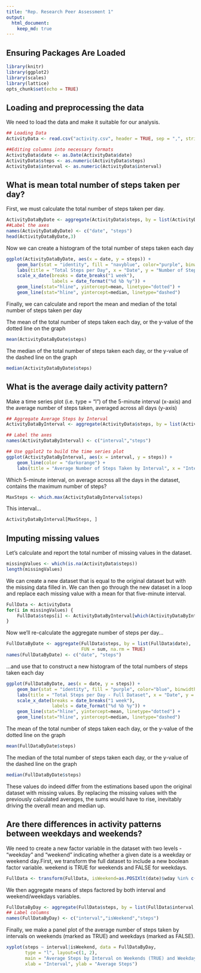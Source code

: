 ```yaml
---
title: "Rep. Research Peer Assessment 1"
output: 
  html_document:
    keep_md: true
---
```


## Ensuring Packages Are Loaded
```r
library(knitr)
library(ggplot2)
library(scales)
library(lattice)
opts_chunk$set(echo = TRUE)
```

## Loading and preprocessing the data
  We need to load the data and make it suitable for our analysis. 
```r
## Loading Data
ActivityData <- read.csv("activity.csv", header = TRUE, sep = ",", stringsAsFactors = FALSE)

##Editing columns into necessary formats
ActivityData$date <- as.Date(ActivityData$date)
ActivityData$steps <- as.numeric(ActivityData$steps)
ActivityData$interval <- as.numeric(ActivityData$interval)
```

## What is mean total number of steps taken per day?
  First, we must calculate the total number of steps taken per day.
```r
ActivityDataByDate <- aggregate(ActivityData$steps, by = list(ActivityData$date),FUN = sum, na.rm = TRUE)
##Label the axes
names(ActivityDataByDate) <- c("date", "steps")
head(ActivityDataByDate,3)
```
  Now we can create a histogram of the total number of steps taken each day
```r
ggplot(ActivityDataByDate, aes(x = date, y = steps)) + 
    geom_bar(stat = "identity", fill = "navyblue", color="purple", binwidth = 2000) + 
    labs(title = "Total Steps per Day", x = "Date", y = "Number of Steps") +
    scale_x_date(breaks = date_breaks("1 week"),
                 labels = date_format("%d %b %y")) +
    geom_line(stat="hline", yintercept=mean, linetype="dotted") +
    geom_line(stat="hline", yintercept=median, linetype="dashed")
```
  Finally, we can calculate and report the mean and median of the total number of steps taken per day

  The mean of the total number of steps taken each day, or the y-value of the dotted line on the graph
```r
mean(ActivityDataByDate$steps)
```

  The median of the total number of steps taken each day, or the y-value of the dashed line on the graph
```r
median(ActivityDataByDate$steps)
```

## What is the average daily activity pattern?

  Make a time series plot (i.e. type = "l") of the 5-minute interval (x-axis) and the average number of steps taken, averaged across all days (y-axis)
```r
## Aggregate Average Steps by Interval
ActivityDataByInterval <- aggregate(ActivityData$steps, by = list(ActivityData$interval),FUN = mean, na.rm = TRUE)

## Label the axes
names(ActivityDataByInterval) <- c("interval","steps")

## Use ggplot2 to build the time series plot
ggplot(ActivityDataByInterval, aes(x = interval, y = steps)) + 
    geom_line(color = "darkorange") + 
    labs(title = "Average Number of Steps Taken by Interval", x = "Interval", y = "Number of Steps")
```
  
  Which 5-minute interval, on average across all the days in the dataset, contains the maximum number of steps?
```r
MaxSteps <- which.max(ActivityDataByInterval$steps)
```
  This interval...
```r
ActivityDataByInterval[MaxSteps, ]
```

## Imputing missing values
  
  Let's calculate and report the total number of missing values in the dataset.
```r
missingValues <- which(is.na(ActivityData$steps))
length(missingValues)
```
  
  We can create a new dataset that is equal to the original dataset but with the missing data filled in. We can then go through the new dataset in a loop and replace each missing value with a mean for that five-minute interval.
```r
FullData <- ActivityData
for(i in missingValues) {
    FullData$steps[i] <- ActivityDataByInterval[which(ActivityDataByInterval$interval == FullData[i, "interval"]), "steps"]
}
```
  
  Now we'll re-calculate the aggregate number of steps per day...
```r
FullDataByDate <- aggregate(FullData$steps, by = list(FullData$date),
                            FUN = sum, na.rm = TRUE)
names(FullDataByDate) <- c("date", "steps")
```
  ...and use that to construct a new histogram of the total numbers of steps taken each day
```r
ggplot(FullDataByDate, aes(x = date, y = steps)) + 
    geom_bar(stat = "identity", fill = "purple", color="blue", binwidth = 2000) + 
    labs(title = "Total Steps per Day - Full Dataset", x = "Date", y = "Number of Steps") +
    scale_x_date(breaks = date_breaks("1 week"),
                 labels = date_format("%d %b %y")) +
    geom_line(stat="hline", yintercept=mean, linetype="dotted") +
    geom_line(stat="hline", yintercept=median, linetype="dashed")
```
 
  The mean of the total number of steps taken each day, or the y-value of the dotted line on the graph
```r
mean(FullDataByDate$steps)
```

  The median of the total number of steps taken each day, or the y-value of the dashed line on the graph
```r
median(FullDataByDate$steps)
```
  These values do indeed differ from the estimations based upon the original dataset with missing values. By replacing the missing values with the previously calculated averages, the sums would have to rise, inevitably driving the overall mean and median up.
  
## Are there differences in activity patterns between weekdays and weekends?

  We need to create a new factor variable in the dataset with two levels - "weekday" and "weekend" indicating whether a given date is a weekday or weekend day.First, we transform the full dataset to include a new boolean factor variable. weekend is TRUE for weekends and FALSE for weekdays.
```r
FullData <- transform(FullData, isWeekend=as.POSIXlt(date)$wday %in% c(0, 6))
```
   We then aggregate means of steps factored by both interval and weekend/weekdays variables.
```r
FullDataByDay <- aggregate(FullData$steps, by = list(FullData$interval, FullData$isWeekend), FUN = mean)
## Label columns
names(FullDataByDay) <- c("interval","isWeekend","steps")
```
  Finally, we make a panel plot of the average number of steps taken by intervals on weekends (marked as TRUE) and weekdays (marked as FALSE).
```r
xyplot(steps ~ interval|isWeekend, data = FullDataByDay,
       type = "l", layout=c(1, 2),
       main = "Average Steps by Interval on Weekends (TRUE) and Weekdays (FALSE)",
       xlab = "Interval", ylab = "Average Steps")
```
